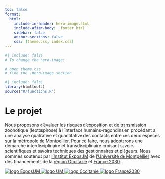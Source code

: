 ```yaml
---
toc: false
format: 
  html: 
    include-in-header: hero-image.html
    include-after-body: _footer.html
    sidebar: false
    anchor-sections: false
    css: [theme.css, index.css]
---
```


```r
#| include: false
# To change the hero-image:

# open theme.css
# find the .hero-image section
```

```r
#| include: false
library(htmltools)
source("R/functions.R")
```

# Le projet

Nous proposons d’évaluer les risques d’exposition et de transmission zoonotique  (leptospirose) à l’interface humains-ragondins en procédant à une analyse qualitative et quantitative des contacts entre ces deux espèces sur la métropole de Montpellier. Pour ce faire, nous adopterons une démarche interdisciplinaire et transdisciplinaire croisant savoirs scientifiques et savoirs techniques des gestionnaires et piégeurs. Nous sommes soutenus par <a href = "https://www.umontpellier.fr/universite/projets-emblematiques/exposum" class = "footer-link">l'Institut ExposUM</a> de <a href = "https://www.umontpellier.fr/" class = "footer-link">l'Université de Montpellier</a> avec des financements de la <a href = "https://www.laregion.fr/" id = "d-article" class = "footer-link">région Occitanie</a> et <a href = "https://www.economie.gouv.fr/france-2030" id = "d-article" class = "footer-link">France 2030</a>.

<!-- *** -->

<!-- <div class="footer-container column-screen"> -->
<!--   <p class="footer-text"> Le projet est soutenu par  -->
<!--       <a href = "https://www.umontpellier.fr/universite/projets-emblematiques/exposum" class = "footer-link">l'Institut ExposUM</a> de  -->
<!--              <a href = "https://www.umontpellier.fr/" class = "footer-link">l'Université de Montpellier</a> avec des financements de la  -->
<!--              <a href = "https://www.laregion.fr/" id = "d-article" class = "footer-link">région Occitanie</a> et <a href = "https://www.economie.gouv.fr/france-2030" id = "d-article" class = "footer-link">France 2030</a>. -->
<!--       </p> -->
<!-- </div> -->

<div class="footer-logos">
  <a href="https://www.umontpellier.fr/universite/projets-emblematiques/exposum">
    <img src="images/logos/logo_exposUM_2022_noir_bleu (1).png" alt="logo ExposUM" />
  </a>
  <a href="https://www.umontpellier.fr/">
    <img src="images/logos/logo_um_2020_rouge_RVB (1).png" alt="logo UM" />
  </a>
  <a href="https://www.laregion.fr/">
    <img src="images/logos/OC-1706-instit-logo carre-quadri-150x150-72dpi.png" alt="logo Occitanie" />
  </a>
  <a href="https://www.economie.gouv.fr/france-2030">
    <img src="images/logos/logo_france_2030-2.jpg" alt="logo France2030" />
  </a>
</div>

